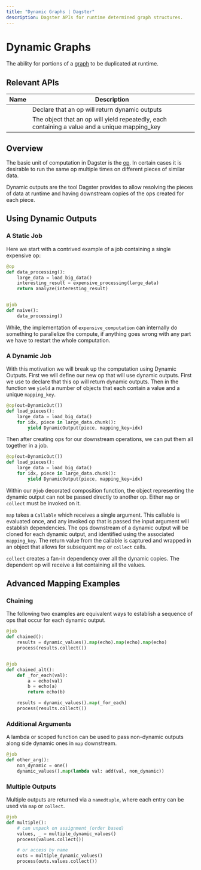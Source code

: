 ```yaml
---
title: "Dynamic Graphs | Dagster"
description: Dagster APIs for runtime determined graph structures.
---
```


# Dynamic Graphs

The ability for portions of a [graph](/concepts/ops-jobs-graphs/jobs-graphs) to be duplicated at runtime.

## Relevant APIs

| Name                                                 | Description                                                                                   |
| ---------------------------------------------------- | --------------------------------------------------------------------------------------------- |
| <PyObject module="dagster" object="DynamicOut" />    | Declare that an op will return dynamic outputs                                                |
| <PyObject module="dagster" object="DynamicOutput" /> | The object that an op will yield repeatedly, each containing a value and a unique mapping_key |

## Overview

The basic unit of computation in Dagster is the [op](/concepts/ops-jobs-graphs/ops). In certain cases it is desirable to run the same op multiple times on different pieces of similar data.

Dynamic outputs are the tool Dagster provides to allow resolving the pieces of data at runtime and having downstream copies of the ops created for each piece.

## Using Dynamic Outputs

### A Static Job

Here we start with a contrived example of a job containing a single expensive op:

```python file=/concepts/solids_pipelines/dynamic.py startafter=non_dyn_start endbefore=non_dyn_end
@op
def data_processing():
    large_data = load_big_data()
    interesting_result = expensive_processing(large_data)
    return analyze(interesting_result)


@job
def naive():
    data_processing()
```

While, the implementation of `expensive_computation` can internally do something to parallelize the compute, if anything goes wrong with any part we have to restart the whole computation.

### A Dynamic Job

With this motivation we will break up the computation using Dynamic Outputs. First we will define our new op that will use dynamic outputs. First we use <PyObject module="dagster" object="DynamicOut" /> to declare that this op will return dynamic outputs. Then in the function we `yield` a number of <PyObject module="dagster" object="DynamicOutput" /> objects that each contain a value and a unique `mapping_key`.

```python file=/concepts/solids_pipelines/dynamic.py startafter=dyn_out_start endbefore=dyn_out_end
@op(out=DynamicOut())
def load_pieces():
    large_data = load_big_data()
    for idx, piece in large_data.chunk():
        yield DynamicOutput(piece, mapping_key=idx)
```

Then after creating ops for our downstream operations, we can put them all together in a job.

```python file=/concepts/solids_pipelines/dynamic.py startafter=dyn_out_start endbefore=dyn_out_end
@op(out=DynamicOut())
def load_pieces():
    large_data = load_big_data()
    for idx, piece in large_data.chunk():
        yield DynamicOutput(piece, mapping_key=idx)
```

Within our `@job` decorated composition function, the object representing the dynamic output can not be passed directly to another op. Either `map` or `collect` must be invoked on it.

`map` takes a `Callable` which receives a single argument. This callable is evaluated once, and any invoked op that is passed the input argument will establish dependencies. The ops downstream of a dynamic output will be cloned for each dynamic output, and identified using the associated `mapping_key`. The return value from the callable is captured and wrapped in an object that allows for subsequent `map` or `collect` calls.

`collect` creates a fan-in dependency over all the dynamic copies. The dependent op will receive a list containing all the values.

## Advanced Mapping Examples

### Chaining

The following two examples are equivalent ways to establish a sequence of ops that occur for each dynamic output.

```python file=/concepts/solids_pipelines/dynamic.py startafter=dyn_chain_start endbefore=dyn_chain_end
@job
def chained():
    results = dynamic_values().map(echo).map(echo).map(echo)
    process(results.collect())


@job
def chained_alt():
    def _for_each(val):
        a = echo(val)
        b = echo(a)
        return echo(b)

    results = dynamic_values().map(_for_each)
    process(results.collect())
```

### Additional Arguments

A lambda or scoped function can be used to pass non-dynamic outputs along side dynamic ones in `map` downstream.

```python file=/concepts/solids_pipelines/dynamic.py startafter=dyn_add_start endbefore=dyn_add_end
@job
def other_arg():
    non_dynamic = one()
    dynamic_values().map(lambda val: add(val, non_dynamic))
```

### Multiple Outputs

Multiple outputs are returned via a `namedtuple`, where each entry can be used via `map` or `collect`.

```python file=/concepts/solids_pipelines/dynamic.py startafter=dyn_mult_start endbefore=dyn_mult_end
@job
def multiple():
    # can unpack on assignment (order based)
    values, _ = multiple_dynamic_values()
    process(values.collect())

    # or access by name
    outs = multiple_dynamic_values()
    process(outs.values.collect())
```
